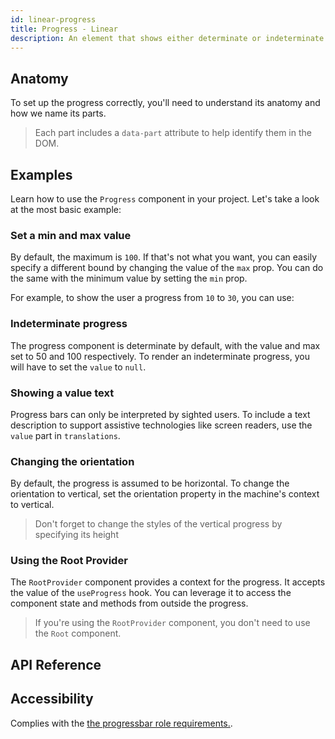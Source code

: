 ```yaml
---
id: linear-progress
title: Progress - Linear
description: An element that shows either determinate or indeterminate progress.
---
```


<ComponentPreview id="ProgressLinear" />

## Anatomy

To set up the progress correctly, you'll need to understand its anatomy and how we name its parts.

> Each part includes a `data-part` attribute to help identify them in the DOM.

<Anatomy id="linear-progress" />

## Examples

Learn how to use the `Progress` component in your project. Let's take a look at the most basic example:

<Example id="basic" />

### Set a min and max value

By default, the maximum is `100`. If that's not what you want, you can easily specify a different bound by changing the
value of the `max` prop. You can do the same with the minimum value by setting the `min` prop.

For example, to show the user a progress from `10` to `30`, you can use:

<Example id="min-max" />

### Indeterminate progress

The progress component is determinate by default, with the value and max set to 50 and 100 respectively. To render an
indeterminate progress, you will have to set the `value` to `null`.

<Example id="indeterminate" />

### Showing a value text

Progress bars can only be interpreted by sighted users. To include a text description to support assistive technologies
like screen readers, use the `value` part in `translations`.

<Example id="value-text" />

### Changing the orientation

By default, the progress is assumed to be horizontal. To change the orientation to vertical, set the orientation
property in the machine's context to vertical.

> Don't forget to change the styles of the vertical progress by specifying its height

<Example id="vertical" />

### Using the Root Provider

The `RootProvider` component provides a context for the progress. It accepts the value of the `useProgress` hook. You
can leverage it to access the component state and methods from outside the progress.

<Example id="root-provider" />

> If you're using the `RootProvider` component, you don't need to use the `Root` component.

## API Reference

<ComponentTypes id="progress" />

## Accessibility

Complies with the [the progressbar role requirements.](https://w3c.github.io/aria/#progressbar).
